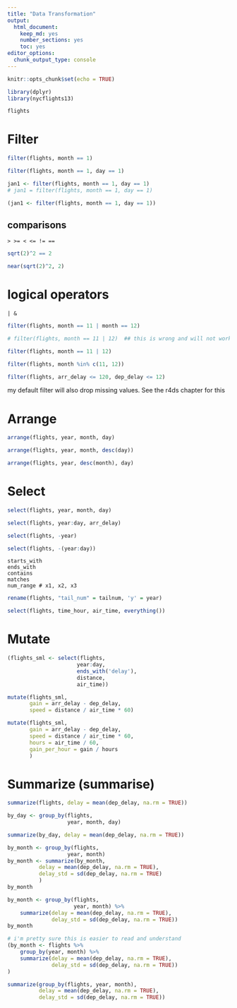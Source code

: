 ```yaml
---
title: "Data Transformation"
output: 
  html_document: 
    keep_md: yes
    number_sections: yes
    toc: yes
editor_options: 
  chunk_output_type: console
---
```


```r
knitr::opts_chunk$set(echo = TRUE)
```

```r
library(dplyr)
library(nycflights13)
```

```r
flights
```

# Filter

```r
filter(flights, month == 1)
```

```r
filter(flights, month == 1, day == 1)
```


```r
jan1 <- filter(flights, month == 1, day == 1)
# jan1 = filter(flights, month == 1, day == 1)
```


```r
(jan1 <- filter(flights, month == 1, day == 1))
```


## comparisons

```
> >= < <= != ==
```


```r
sqrt(2)^2 == 2
```


```r
near(sqrt(2)^2, 2)
```

# logical operators

```
| &
```

```r
filter(flights, month == 11 | month == 12)

# filter(flights, month == 11 | 12)  ## this is wrong and will not work like you expect
```


```r
filter(flights, month == 11 | 12)
```


```r
filter(flights, month %in% c(11, 12))
```

```r
filter(flights, arr_delay <= 120, dep_delay <= 12)
```

my default filter will also drop missing values.
See the r4ds chapter for this

# Arrange

```r
arrange(flights, year, month, day)
```


```r
arrange(flights, year, month, desc(day))
```

```r
arrange(flights, year, desc(month), day)
```


# Select

```r
select(flights, year, month, day)
```


```r
select(flights, year:day, arr_delay)
```

```r
select(flights, -year)
```

```r
select(flights, -(year:day))
```

```
starts_with
ends_with
contains
matches
num_range # x1, x2, x3
```

```r
rename(flights, "tail_num" = tailnum, 'y' = year)
```

```r
select(flights, time_hour, air_time, everything())
```


# Mutate

```r
(flights_sml <- select(flights,
                      year:day,
                      ends_with('delay'),
                      distance,
                      air_time))
```

```r
mutate(flights_sml,
       gain = arr_delay - dep_delay,
       speed = distance / air_time * 60)
```

```r
mutate(flights_sml,
       gain = arr_delay - dep_delay,
       speed = distance / air_time * 60,
       hours = air_time / 60,
       gain_per_hour = gain / hours
       )
```

# Summarize (summarise)

```r
summarize(flights, delay = mean(dep_delay, na.rm = TRUE))
```

```r
by_day <- group_by(flights,
                   year, month, day)
```

```r
summarize(by_day, delay = mean(dep_delay, na.rm = TRUE))
```

```r
by_month <- group_by(flights,
                   year, month)
by_month <- summarize(by_month,
          delay = mean(dep_delay, na.rm = TRUE),
          delay_std = sd(dep_delay, na.rm = TRUE)
          )
by_month
```

```r
by_month <- group_by(flights,
                     year, month) %>%
    summarize(delay = mean(dep_delay, na.rm = TRUE),
              delay_std = sd(dep_delay, na.rm = TRUE))
by_month
```

```r
# i'm pretty sure this is easier to read and understand
(by_month <- flights %>%
    group_by(year, month) %>%
    summarize(delay = mean(dep_delay, na.rm = TRUE),
              delay_std = sd(dep_delay, na.rm = TRUE))
)
```

```r
summarize(group_by(flights, year, month),
          delay = mean(dep_delay, na.rm = TRUE),
          delay_std = sd(dep_delay, na.rm = TRUE))
```


